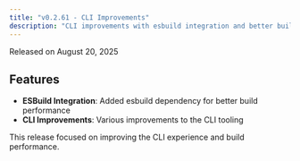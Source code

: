 ```yaml
---
title: "v0.2.61 - CLI Improvements"
description: "CLI improvements with esbuild integration and better build performance."
---
```


Released on August 20, 2025

## Features

- **ESBuild Integration**: Added esbuild dependency for better build performance
- **CLI Improvements**: Various improvements to the CLI tooling

This release focused on improving the CLI experience and build performance.

